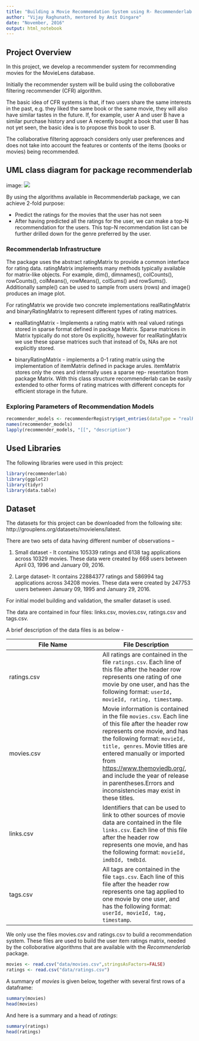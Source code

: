 ```yaml
---
title: "Building a Movie Recommendation System using R- Recommenderlab package"
author: "Vijay Raghunath, mentored by Amit Dingare"
date: "November, 2016"
output: html_notebook
---
```


## Project Overview

In this project, we develop a recommender system for recommending movies for the MovieLens database.

Initially the recommender system will be build using the colloborative filtering recommender (CFR) algorithm.

The basic idea of CFR systems is that, if two users share the same interests in the past, e.g. they liked the same book or the same movie, they will also have similar tastes in the future. If, for example, user A and user B have a similar purchase history and user A recently bought a book that user B has not yet seen, the basic idea is to propose this book to user B.

The collaborative filtering approach considers only user preferences and does not take into account the features or contents of the items (books or movies) being recommended.

## UML class diagram for package recommenderlab
image: ![](recommenderlab-UML.png)

By using the algorithms available in Recommenderlab package, we can achieve 2-fold purpose:

* Predict the ratings for the movies that the user has not seen
* After having predicted all the ratings for the user, we can make a top-N recommendation for the users. This top-N recommendation list can be further drilled down for the genre preferred by the user.

### Recommenderlab Infrastructure
The package uses the abstract ratingMatrix to provide a common interface for rating data.
ratingMatrix implements many methods typically available for matrix-like objects.
For example, dim(), dimnames(), colCounts(), rowCounts(), colMeans(), rowMeans(), colSums()
and rowSums(). Additionally sample() can be used to sample from users (rows) and image()
produces an image plot.

For ratingMatrix we provide two concrete implementations realRatingMatrix and
binaryRatingMatrix to represent different types of rating matrices.
 
* realRatingMatrix - Implements a rating matrix with real valued ratings stored in sparse format defined in package Matrix. Sparse matrices in Matrix typically do not store 0s explicitly, however for realRatingMatrix we use these sparse matrices such that instead of 0s, NAs are not explicitly stored.

* binaryRatingMatrix - implements a 0-1 rating matrix using the implementation of itemMatrix
defined in package arules. itemMatrix stores only the ones and internally uses a sparse rep-
resentation from package Matrix. With this class structure recommenderlab can be easily
extended to other forms of rating matrices with different concepts for efficient storage in the
future.

### Exploring Parameters of Recommendation Models
```r
recommender_models <- recommenderRegistry$get_entries(dataType = "realRatingMatrix")
names(recommender_models)
lapply(recommender_models, "[[", "description")
```

## Used Libraries

The following libraries were used in this project:

```r
library(recommenderlab)
library(ggplot2)
library(tidyr)
library(data.table)
```

## Dataset

The datasets for this project can be downloaded from the following site:
http://grouplens.org/datasets/movielens/latest.

There are two sets of data having different number of observations –

1. Small dataset - It contains 105339 ratings and 6138 tag applications across 10329 movies. These data were created by 668 users between April 03, 1996 and January 09, 2016. 

2. Large dataset- It contains 22884377 ratings and 586994 tag applications across 34208 movies. These data were created by 247753 users between January 09, 1995 and January 29, 2016.

For initial model building and validation, the smaller dataset is used.

The data are contained in four files: links.csv, movies.csv, ratings.csv and tags.csv. 

A brief description of the data files is as below - 

File Name | File Description
------------- | -------------
ratings.csv | All ratings are contained in the file `ratings.csv`. Each line of this file after                  the header row represents one rating of one movie by one user, and has the                       following format: `userId, movieId, rating, timestamp`.
movies.csv | Movie information is contained in the file `movies.csv`. Each line of this file                 after the header row represents one movie, and has the following format:                         `movieId, title, genres`. Movie titles are entered manually or imported from                     <https://www.themoviedb.org/>, and include the year of release in parentheses.Errors             and inconsistencies may exist in these titles.
links.csv | Identifiers that can be used to link to other sources of movie data are contained in             the file `links.csv`. Each line of this file after the header row represents one                 movie, and has the following format: `movieId, imdbId, tmdbId`.
tags.csv | All tags are contained in the file `tags.csv`. Each line of this file after the header             row represents one tag applied to one movie by one user, and has the following                   format: `userId, movieId, tag, timestamp`.

We only use the files movies.csv and ratings.csv to build a recommendation system. These files are used to build the user item ratings matrix, needed by the colloborative algorithms that are available with the *Recommenderlab* package.

```r
movies <- read.csv("data/movies.csv",stringsAsFactors=FALSE)
ratings <- read.csv("data/ratings.csv")
```

A summary of *movies* is given below, together with several first rows of a dataframe:
```r
summary(movies)
head(movies)
```

And here is a summary and a head of *ratings*:
```r
summary(ratings)
head(ratings)
```


